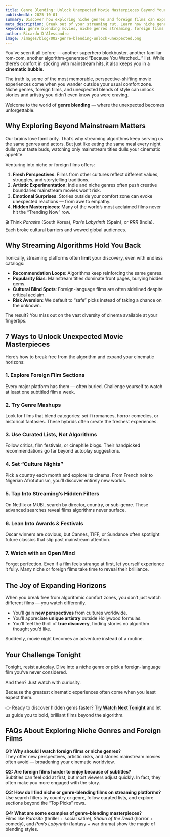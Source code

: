 ```yaml
---
title: Genre Blending: Unlock Unexpected Movie Masterpieces Beyond Your Usual Favorites
publishedAt: 2025-10-01
summary: Discover how exploring niche genres and foreign films can expand your cinematic horizons, helping you break free from mainstream suggestions and uncover hidden gems you’ll love.
meta_description: Break out of your streaming rut. Learn how niche genres and foreign films expand your cinematic horizons and uncover unexpected movie masterpieces beyond the mainstream.
keywords: genre blending movies, niche genres streaming, foreign films to watch, expand cinematic horizons, hidden gems on streaming, movie discovery tips
author: Ricardo D'Alessandro
image: /images/blog/002-genre-blending-unlock-unexpected.png
---
```


You’ve seen it all before — another superhero blockbuster, another familiar rom-com, another algorithm-generated “Because You Watched…” list. While there’s comfort in sticking with mainstream hits, it also keeps you in a **cinematic bubble**.  

The truth is, some of the most memorable, perspective-shifting movie experiences come when you wander outside your usual comfort zone. Niche genres, foreign films, and unexpected blends of style can unlock stories and artistry you didn’t even know you were craving.  

Welcome to the world of **genre blending** — where the unexpected becomes unforgettable.  


## Why Exploring Beyond Mainstream Matters

Our brains love familiarity. That’s why streaming algorithms keep serving us the same genres and actors. But just like eating the same meal every night dulls your taste buds, watching only mainstream titles dulls your cinematic appetite.  

Venturing into niche or foreign films offers:  

1. **Fresh Perspectives**: Films from other cultures reflect different values, struggles, and storytelling traditions.  
2. **Artistic Experimentation**: Indie and niche genres often push creative boundaries mainstream movies won’t risk.  
3. **Emotional Surprises**: Stories outside your comfort zone can evoke unexpected reactions — from awe to empathy.  
4. **Hidden Masterpieces**: Many of the world’s most acclaimed films never hit the “Trending Now” row.  

🎬 Think *Parasite* (South Korea), *Pan’s Labyrinth* (Spain), or *RRR* (India). Each broke cultural barriers and wowed global audiences.  


## Why Streaming Algorithms Hold You Back

Ironically, streaming platforms often **limit** your discovery, even with endless catalogs:  

- **Recommendation Loops**: Algorithms keep reinforcing the same genres.  
- **Popularity Bias**: Mainstream titles dominate front pages, burying hidden gems.  
- **Cultural Blind Spots**: Foreign-language films are often sidelined despite critical acclaim.  
- **Risk Aversion**: We default to “safe” picks instead of taking a chance on the unknown.  

The result? You miss out on the vast diversity of cinema available at your fingertips.  


## 7 Ways to Unlock Unexpected Movie Masterpieces

Here’s how to break free from the algorithm and expand your cinematic horizons:  

### 1. Explore Foreign Film Sections  
Every major platform has them — often buried. Challenge yourself to watch at least one subtitled film a week.  

### 2. Try Genre Mashups  
Look for films that blend categories: sci-fi romances, horror comedies, or historical fantasies. These hybrids often create the freshest experiences.  

### 3. Use Curated Lists, Not Algorithms  
Follow critics, film festivals, or cinephile blogs. Their handpicked recommendations go far beyond autoplay suggestions.  

### 4. Set “Culture Nights”  
Pick a country each month and explore its cinema. From French noir to Nigerian Afrofuturism, you’ll discover entirely new worlds.  

### 5. Tap Into Streaming’s Hidden Filters  
On Netflix or MUBI, search by director, country, or sub-genre. These advanced searches reveal films algorithms never surface.  

### 6. Lean Into Awards & Festivals  
Oscar winners are obvious, but Cannes, TIFF, or Sundance often spotlight future classics that slip past mainstream attention.  

### 7. Watch with an Open Mind  
Forget perfection. Even if a film feels strange at first, let yourself experience it fully. Many niche or foreign films take time to reveal their brilliance.  


## The Joy of Expanding Horizons

When you break free from algorithmic comfort zones, you don’t just watch different films — you watch differently.  

- You’ll gain **new perspectives** from cultures worldwide.  
- You’ll appreciate **unique artistry** outside Hollywood formulas.  
- You’ll feel the thrill of **true discovery**, finding stories no algorithm thought you’d like.  

Suddenly, movie night becomes an adventure instead of a routine.  


## Your Challenge Tonight

Tonight, resist autoplay. Dive into a niche genre or pick a foreign-language film you’ve never considered.  

And then? Just watch with curiosity.  

Because the greatest cinematic experiences often come when you least expect them.  

👉 Ready to discover hidden gems faster? **[Try Watch Next Tonight](https://watchnexttonight.com)** and let us guide you to bold, brilliant films beyond the algorithm.  


## FAQs About Exploring Niche Genres and Foreign Films

**Q1: Why should I watch foreign films or niche genres?**  
They offer new perspectives, artistic risks, and stories mainstream movies often avoid — broadening your cinematic worldview.  

**Q2: Are foreign films harder to enjoy because of subtitles?**  
Subtitles can feel odd at first, but most viewers adjust quickly. In fact, they often make you more engaged with the story.  

**Q3: How do I find niche or genre-blending films on streaming platforms?**  
Use search filters by country or genre, follow curated lists, and explore sections beyond the “Top Picks” rows.  

**Q4: What are some examples of genre-blending masterpieces?**  
Films like *Parasite* (thriller + social satire), *Shaun of the Dead* (horror + comedy), and *Pan’s Labyrinth* (fantasy + war drama) show the magic of blending styles.  